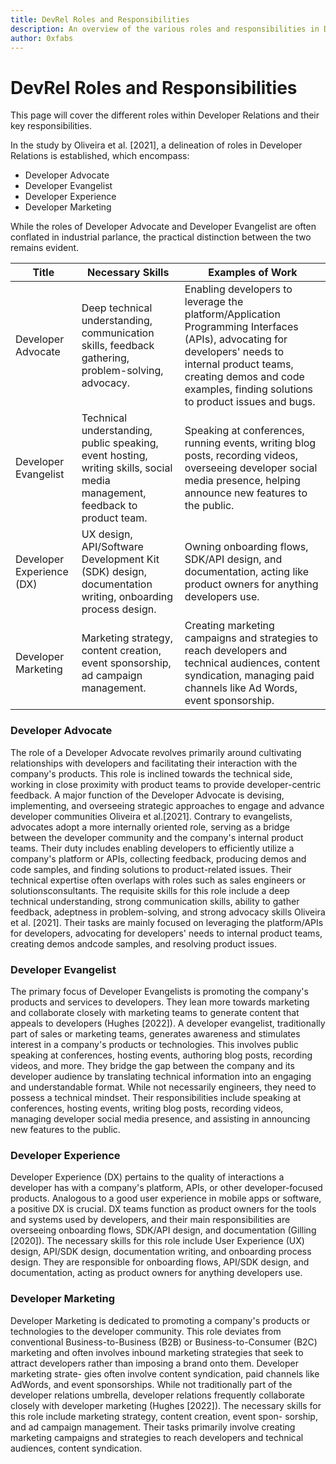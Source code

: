 ```yaml
---
title: DevRel Roles and Responsibilities
description: An overview of the various roles and responsibilities in Developer Relations
author: 0xfabs
---
```


# DevRel Roles and Responsibilities

This page will cover the different roles within Developer Relations and their key responsibilities.

In the study by Oliveira et al. [2021], a delineation of roles in Developer Relations is established,
which encompass:

- Developer Advocate
- Developer Evangelist
- Developer Experience
- Developer Marketing

While the roles of Developer Advocate and Developer Evangelist are often conflated in
industrial parlance, the practical distinction between the two remains evident.


| Title | Necessary Skills | Examples of Work |
|-------|------------------|-------------------|
| Developer Advocate | Deep technical understanding, communication skills, feedback gathering, problem-solving, advocacy. | Enabling developers to leverage the platform/Application Programming Interfaces (APIs), advocating for developers' needs to internal product teams, creating demos and code examples, finding solutions to product issues and bugs. |
| Developer Evangelist | Technical understanding, public speaking, event hosting, writing skills, social media management, feedback to product team. | Speaking at conferences, running events, writing blog posts, recording videos, overseeing developer social media presence, helping announce new features to the public. |
| Developer Experience (DX) | UX design, API/Software Development Kit (SDK) design, documentation writing, onboarding process design. | Owning onboarding flows, SDK/API design, and documentation, acting like product owners for anything developers use. |
| Developer Marketing | Marketing strategy, content creation, event sponsorship, ad campaign management. | Creating marketing campaigns and strategies to reach developers and technical audiences, content syndication, managing paid channels like Ad Words, event sponsorship. |


### Developer Advocate

The role of a Developer Advocate revolves primarily around cultivating relationships with developers and facilitating their interaction 
with the company's products. This role is inclined towards the technical side, working in close proximity with product teams to provide 
developer-centric feedback. A major function of the Developer Advocate is devising, implementing, and overseeing strategic approaches to 
engage and advance developer communities Oliveira et al.[2021]. Contrary to evangelists, advocates adopt a more internally oriented role, 
serving as a bridge between the developer community and the company's internal product teams. Their duty includes enabling developers to 
efficiently utilize a company's platform or APIs, collecting feedback, producing demos and code samples, and finding solutions to product-related 
issues. Their technical expertise often overlaps with roles such as sales engineers or solutionsconsultants. The requisite skills for this role 
include a deep technical understanding, strong communication skills, ability to gather feedback, adeptness in problem-solving, and strong advocacy 
skills Oliveira et al. [2021]. Their tasks are mainly focused on leveraging the platform/APIs for developers, advocating for developers' needs to 
internal product teams, creating demos andcode samples, and resolving product issues.

### Developer Evangelist

The primary focus of Developer Evangelists is promoting the company's products and services to developers. 
They lean more towards marketing and collaborate closely with marketing teams to generate content that 
appeals to developers (Hughes [2022]). A developer evangelist, traditionally part of sales or marketing teams, 
generates awareness and stimulates interest in a company's products or technologies. This involves public speaking
at conferences, hosting events, authoring blog posts, recording videos, and more. They bridge
the gap between the company and its developer audience by translating technical information
into an engaging and understandable format. While not necessarily engineers, they need to
possess a technical mindset.
Their responsibilities include speaking at conferences, hosting events, writing blog posts,
recording videos, managing developer social media presence, and assisting in announcing new
features to the public.

### Developer Experience

Developer Experience (DX) pertains to the quality of interactions a developer has with a
company's platform, APIs, or other developer-focused products. Analogous to a good user
experience in mobile apps or software, a positive DX is crucial. DX teams function as product
owners for the tools and systems used by developers, and their main responsibilities are
overseeing onboarding flows, SDK/API design, and documentation (Gilling [2020]).
The necessary skills for this role include User Experience (UX) design, API/SDK design,
documentation writing, and onboarding process design. They are responsible for onboarding
flows, API/SDK design, and documentation, acting as product owners for anything developers
use.

### Developer Marketing

Developer Marketing is dedicated to promoting a company's products or technologies to the
developer community. This role deviates from conventional Business-to-Business (B2B) or
Business-to-Consumer (B2C) marketing and often involves inbound marketing strategies that
seek to attract developers rather than imposing a brand onto them. Developer marketing strate-
gies often involve content syndication, paid channels like AdWords, and event sponsorships.
While not traditionally part of the developer relations umbrella, developer relations frequently
collaborate closely with developer marketing (Hughes [2022]).
The necessary skills for this role include marketing strategy, content creation, event spon-
sorship, and ad campaign management. Their tasks primarily involve creating marketing
campaigns and strategies to reach developers and technical audiences, content syndication.